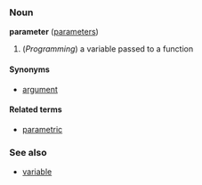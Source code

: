 ===Noun===
'''parameter''' ([[parameters]])

# (''Programming'') a variable passed to a function

====Synonyms====
*[[argument]]

====Related terms====
*[[parametric]]

===See also===
*[[variable]]